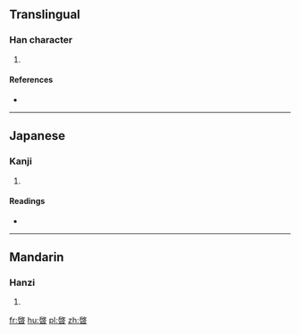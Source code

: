 ==Translingual==

===Han character===
{{Han char|rn=72|rad=日|as=08|sn=12|four=|canj=竹大日 (HKA), 戈大日 (IKA), X竹大日 (XHKA)|ids=⿱[[𢼄]][[日]]}}

# {{defn|Han|sort=日08}}

====References====
* {{Han ref|kx=0497.030|dkj=13997|dj=0863.130|hdz=21522.050|uh=6675|ud=26229}}

----

==Japanese==

===Kanji===
{{ja-kanji|grade=|rs=日08}}

# {{defn|lang=ja|sort=日08}}

====Readings====
* {{ja-readings|on=[[けい]] (kei), [[けん]] (ken)|kun=[[はれる]] (hareru)}}

----

==Mandarin==

===Hanzi===
{{cmn-hanzi|pin=[[qǐ]] ([[qi3]])|wg=ch'i<sup>3</sup>}}

# {{defn|lang=cmn|sort=日08}}

[[fr:晵]]
[[hu:晵]]
[[pl:晵]]
[[zh:晵]]